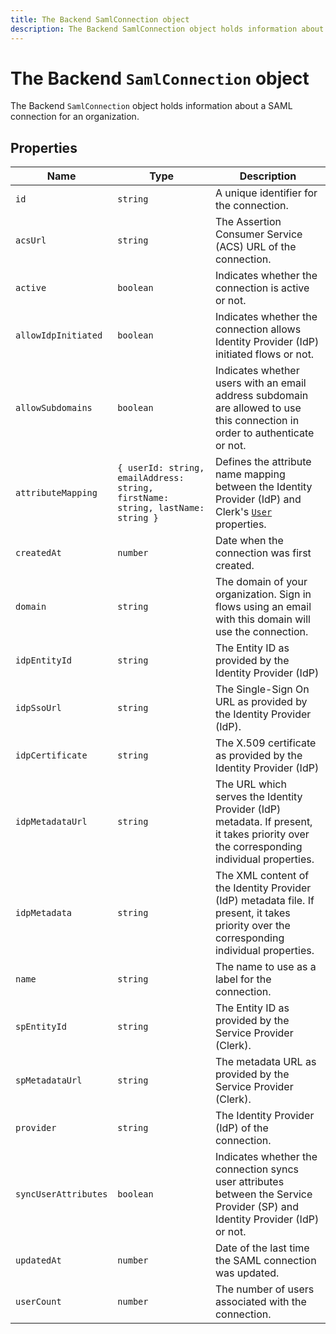 ```yaml
---
title: The Backend SamlConnection object
description: The Backend SamlConnection object holds information about a SAML connection for an organization.
---
```


# The Backend `SamlConnection` object

The Backend `SamlConnection` object holds information about a SAML connection for an organization.

## Properties

| Name | Type | Description |
| - | - | - |
| `id` | `string` | A unique identifier for the connection. |
| `acsUrl` | `string` | The Assertion Consumer Service (ACS) URL of the connection. |
| `active` | `boolean` | Indicates whether the connection is active or not. |
| `allowIdpInitiated` | `boolean` | Indicates whether the connection allows Identity Provider (IdP) initiated flows or not. |
| `allowSubdomains` | `boolean` | Indicates whether users with an email address subdomain are allowed to use this connection in order to authenticate or not. |
| `attributeMapping` | `{ userId: string, emailAddress: string, firstName: string, lastName: string }` | Defines the attribute name mapping between the Identity Provider (IdP) and Clerk's [`User`](/docs/references/javascript/user/user) properties. |
| `createdAt` | `number` | Date when the connection was first created. |
| `domain` | `string` | The domain of your organization. Sign in flows using an email with this domain will use the connection. |
| `idpEntityId` | `string` | The Entity ID as provided by the Identity Provider (IdP) |
| `idpSsoUrl` | `string` | The Single-Sign On URL as provided by the Identity Provider (IdP). |
| `idpCertificate` | `string` | The X.509 certificate as provided by the Identity Provider (IdP) |
| `idpMetadataUrl` | `string` | The URL which serves the Identity Provider (IdP) metadata. If present, it takes priority over the corresponding individual properties. |
| `idpMetadata` | `string` | The XML content of the Identity Provider (IdP) metadata file. If present, it takes priority over the corresponding individual properties. |
| `name` | `string` | The name to use as a label for the connection. |
| `spEntityId` | `string` | The Entity ID as provided by the Service Provider (Clerk). |
| `spMetadataUrl` | `string` | The metadata URL as provided by the Service Provider (Clerk). |
| `provider` | `string` | The Identity Provider (IdP) of the connection. |
| `syncUserAttributes` | `boolean` | Indicates whether the connection syncs user attributes between the Service Provider (SP) and Identity Provider (IdP) or not. |
| `updatedAt` | `number` | Date of the last time the SAML connection was updated. |
| `userCount` | `number` | The number of users associated with the connection. |
